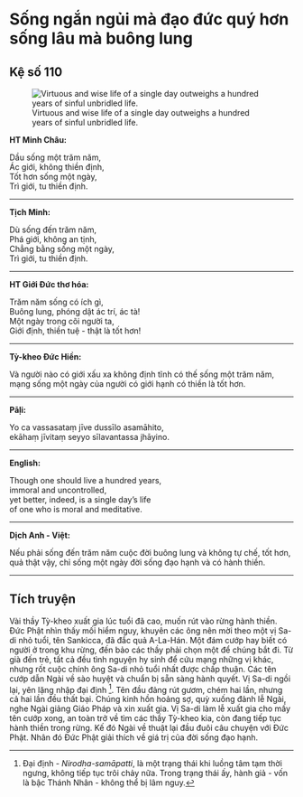 # Sống ngắn ngủi mà đạo đức quý hơn sống lâu mà buông lung {- #song-ngan-ngui-ma-dao-duc-quy-hon-song-lau-ma-buong-lung}

## Kệ số 110 {- #ke-so-110}

![Virtuous and wise life of a single day outweighs a hundred years of sinful unbridled life.](images/kinh-phap-cu-ke-so-110-dhammapada-verse-110.jpg){fig-align="center" .lightbox}

**HT Minh Châu:**

Dầu sống một trăm năm,  
Ác giới, không thiền định,  
Tốt hơn sống một ngày,  
Trì giới, tu thiền định.  

<hr class="divider">

**Tịch Minh:**

Dù sống đến trăm năm,  
Phá giới, không an tịnh,  
Chẳng bằng sống một ngày,  
Trì giới, tu thiền định.  

<hr class="divider">

**HT Giới Đức thơ hóa:**

Trăm năm sống có ích gì,  
Buông lung, phóng dật ác trí, ác tà!  
Một ngày trong cõi người ta,  
Giới định, thiền tuệ - thật là tốt hơn!  

<hr class="divider">

**Tỳ-kheo Đức Hiền:**

Và người nào có giới xấu xa không định tĩnh có thế sống một trăm năm, mạng sống một ngày của người có giới hạnh có thiền là tốt hơn.

<hr class="divider">

**Pāḷi:**

Yo ca vassasataṃ jīve dussīlo asamāhito,  
ekāhaṃ jīvitaṃ seyyo sīlavantassa jhāyino.  

<hr class="divider">

**English:**

Though one should live a hundred years,  
immoral and uncontrolled,  
yet better, indeed, is a single day's life  
of one who is moral and meditative.  

<hr class="divider">

**Dịch Anh - Việt:**

Nếu phải sống đến trăm năm cuộc đời buông lung và không tự chế, tốt hơn, quả thật vậy, chỉ sống một ngày đời sống đạo hạnh và có hành thiền.  

<hr class="divider">

## Tích truyện {- #tich-truyen}

Vài thầy Tỳ-kheo xuất gia lúc tuổi đã cao, muốn rút vào rừng hành thiền. Ðức Phật nhìn thấy mối hiểm nguy, khuyên các ông nên mời theo một vị Sa-di nhỏ tuổi, tên Sankicca, đã đắc quả A-La-Hán. Một đám cướp hay biết có người ở trong khu rừng, đến bảo các thầy phải chọn một để chúng bắt đi. Từ già đến trẻ, tất cả đều tình nguyện hy sinh để cứu mạng những vị khác, nhưng rốt cuộc chính ông Sa-di nhỏ tuổi nhất được chấp thuận. Các tên cướp dẫn Ngài về sào huyệt và chuẩn bị sẵn sàng hành quyết. Vị Sa-di ngồi lại, yên lặng nhập đại định [^1]. Tên đầu đảng rút gươm, chém hai lần, nhưng cả hai lần đều thất bại. Chúng kinh hồn hoảng sợ, quỳ xuống đảnh lễ Ngài, nghe Ngài giảng Giáo Pháp và xin xuất gia. Vị Sa-di làm lễ xuất gia cho mấy tên cướp xong, an toàn trở về tìm các thầy Tỳ-kheo kia, còn đang tiếp tục hành thiền trong rừng. Kế đó Ngài về thuật lại đầu đuôi câu chuyện với Ðức Phật. Nhân đó Ðức Phật giải thích về giá trị của đời sống đạo hạnh.

[^1]: Ðại định - *Nirodha-samāpatti*, là một trạng thái khi luồng tâm tạm thời ngưng, không tiếp tục trôi chảy nữa. Trong trạng thái ấy, hành giả - vốn là bậc Thánh Nhân - không thể bị lâm nguy.